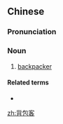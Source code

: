 ==Chinese==
{{zh-forms|type=21}}

===Pronunciation===
{{zh-pron
|m=bēibāokè
|c=bui3 baau1 haak3
|cat=n
}}

===Noun===
{{zh-noun}}

# [[backpacker]]

====Related terms====
* {{zh-l|背包客棧}}

[[zh:背包客]]